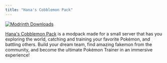 ```yaml
---
title: "Hana's Cobblemon Pack"
---
```


[![Modrinth Downloads](https://img.shields.io/modrinth/dt/hanas-cobblemon-pack?logo=modrinth&label=Downloads&labelColor=15151e&color=00af5c&style=flat-square)](https://modrinth.com/modpack/hanas-cobblemon-pack)

[Hana's Cobblemon Pack](https://modrinth.com/modpack/hanas-cobblemon-pack) is a modpack made
for a small server that has you exploring the world, catching and training your favorite
Pokémon, and battling others. Build your dream team, find amazing fakemon from the community,
and become the ultimate Pokémon Trainer in an immersive experience!
